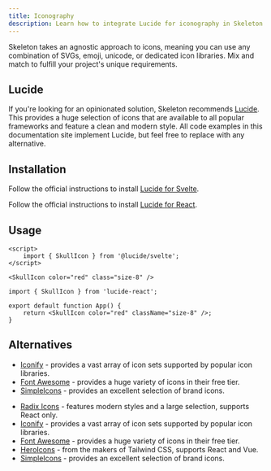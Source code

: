 ```yaml
---
title: Iconography
description: Learn how to integrate Lucide for iconography in Skeleton.
---
```



<p class="text-xl">
	Skeleton takes an agnostic approach to icons, meaning you can use any combination of SVGs, emoji, unicode, or dedicated icon libraries.
	Mix and match to fulfill your project's unique requirements.
</p>

## Lucide

<figure class="linker bg-noise">
	<div class="flex gap-4">
		<HeartIcon class="size-8" />
		<UserRoundIcon class="size-8" />
		<TriangleIcon class="size-8" />
	</div>
</figure>

If you're looking for an opinionated solution, Skeleton recommends [Lucide](https://lucide.dev/). This provides a huge selection of icons that are available to all popular frameworks and feature a clean and modern style. All code examples in this documentation site implement Lucide, but feel free to replace with any alternative.

## Installation

<Framework id="svelte">

Follow the official instructions to install [Lucide for Svelte](https://lucide.dev/guide/packages/lucide-svelte).

</Framework>

<Framework id="react">

Follow the official instructions to install [Lucide for React](https://lucide.dev/guide/packages/lucide-react).

</Framework>

## Usage

<Framework id="svelte">

```svelte
<script>
	import { SkullIcon } from '@lucide/svelte';
</script>

<SkullIcon color="red" class="size-8" />
```

</Framework>

<Framework id="react">

```tsx
import { SkullIcon } from 'lucide-react';

export default function App() {
	return <SkullIcon color="red" className="size-8" />;
}
```

</Framework>

## Alternatives

<Framework id="svelte">

- [Iconify](https://iconify.design/) - provides a vast array of icon sets supported by popular icon libraries.
- [Font Awesome](https://fontawesome.com/) - provides a huge variety of icons in their free tier.
- [SimpleIcons](https://simpleicons.org/) - provides an excellent selection of brand icons.

</Framework>

<Framework id="react">

- [Radix Icons](https://www.radix-ui.com/icons) - features modern styles and a large selection, supports React only.
- [Iconify](https://iconify.design/) - provides a vast array of icon sets supported by popular icon libraries.
- [Font Awesome](https://fontawesome.com/) - provides a huge variety of icons in their free tier.
- [HeroIcons](https://heroicons.com/) - from the makers of Tailwind CSS, supports React and Vue.
- [SimpleIcons](https://simpleicons.org/) - provides an excellent selection of brand icons.

</Framework>
